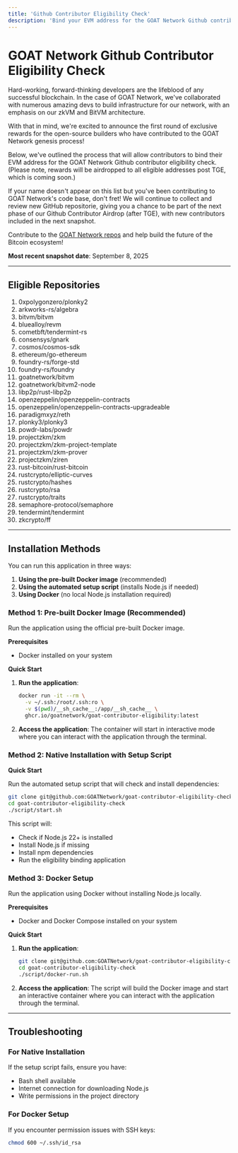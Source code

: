 ```yaml
---
title: 'Github Contributor Eligibility Check'
description: 'Bind your EVM address for the GOAT Network Github contributor eligibility.'
---
```



# GOAT Network Github Contributor Eligibility Check

Hard-working, forward-thinking developers are the lifeblood of any successful blockchain. In the case of GOAT Network, we've collaborated with numerous amazing devs to build infrastructure for our network, with an emphasis on our zkVM and BitVM architecture.

With that in mind, we're excited to announce the first round of exclusive rewards for the open-source builders who have contributed to the GOAT Network genesis process!

Below, we've outlined the process that will allow contributors to bind their EVM address for the GOAT Network Github contributor eligibility check. (Please note, rewards will be airdropped to all eligible addresses post TGE, which is coming soon.)

<Callout type="info">
If your name doesn't appear on this list but you've been contributing to GOAT Network's code base, don't fret! We will continue to collect and review new GitHub repositorie, giving you a chance to be part of the next phase of our Github Contributor Airdrop (after TGE), with new contributors included in the next snapshot.
</Callout>

Contribute to the [GOAT Network repos](https://github.com/GOATNetwork) and help build the future of the Bitcoin ecosystem!

**Most recent snapshot date**: September 8, 2025

---

## Eligible Repositories

1. 0xpolygonzero/plonky2
2. arkworks-rs/algebra
3. bitvm/bitvm
4. bluealloy/revm
5. cometbft/tendermint-rs
6. consensys/gnark
7. cosmos/cosmos-sdk
8. ethereum/go-ethereum
9. foundry-rs/forge-std
10. foundry-rs/foundry
11. goatnetwork/bitvm
12. goatnetwork/bitvm2-node
13. libp2p/rust-libp2p
14. openzeppelin/openzeppelin-contracts
15. openzeppelin/openzeppelin-contracts-upgradeable
16. paradigmxyz/reth
17. plonky3/plonky3
18. powdr-labs/powdr
19. projectzkm/zkm
20. projectzkm/zkm-project-template
21. projectzkm/zkm-prover
22. projectzkm/ziren
23. rust-bitcoin/rust-bitcoin
24. rustcrypto/elliptic-curves
25. rustcrypto/hashes
26. rustcrypto/rsa
27. rustcrypto/traits
28. semaphore-protocol/semaphore
29. tendermint/tendermint
30. zkcrypto/ff

---

## Installation Methods

You can run this application in three ways:

1. **Using the pre-built Docker image** (recommended)
2. **Using the automated setup script** (installs Node.js if needed)  
3. **Using Docker** (no local Node.js installation required)

<Cards>
  <Card 
    title="GOAT Network Github Contributor Eligibility Check" 
    href="https://github.com/GOATNetwork/goat-contributor-eligibility-check"
    description="GOAT Network Github Contributor Eligibility Check"
  />
</Cards>

### Method 1: Pre-built Docker Image (Recommended)

Run the application using the official pre-built Docker image.

**Prerequisites**

- Docker installed on your system

**Quick Start**

1. **Run the application**:
   
   ```bash
   docker run -it --rm \
     -v ~/.ssh:/root/.ssh:ro \
     -v $(pwd)/__sh_cache__:/app/__sh_cache__ \
     ghcr.io/goatnetwork/goat-contributor-eligibility:latest
   ```

2. **Access the application**:
   The container will start in interactive mode where you can interact with the application through the terminal.

### Method 2: Native Installation with Setup Script

**Quick Start**

Run the automated setup script that will check and install dependencies:

```bash
git clone git@github.com:GOATNetwork/goat-contributor-eligibility-check.git
cd goat-contributor-eligibility-check
./script/start.sh
```

This script will:

- Check if Node.js 22+ is installed
- Install Node.js if missing
- Install npm dependencies
- Run the eligibility binding application

### Method 3: Docker Setup

Run the application using Docker without installing Node.js locally.

**Prerequisites**

- Docker and Docker Compose installed on your system

**Quick Start**

1. **Run the application**:
   ```bash
   git clone git@github.com:GOATNetwork/goat-contributor-eligibility-check.git
   cd goat-contributor-eligibility-check
   ./script/docker-run.sh
   ```

2. **Access the application**:
   The script will build the Docker image and start an interactive container where you can interact with the application through the terminal.

---

## Troubleshooting

### For Native Installation

If the setup script fails, ensure you have:

- Bash shell available
- Internet connection for downloading Node.js
- Write permissions in the project directory

### For Docker Setup

If you encounter permission issues with SSH keys:
```bash
chmod 600 ~/.ssh/id_rsa
```
